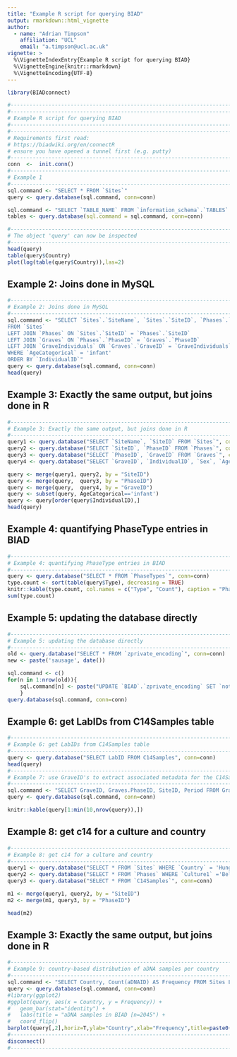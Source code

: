```yaml
--- 
title: "Example R script for querying BIAD"
output: rmarkdown::html_vignette
author: 
  - name: "Adrian Timpson"
    affiliation: "UCL"
    email: "a.timpson@ucl.ac.uk"
vignette: >
  %\VignetteIndexEntry{Example R script for querying BIAD}
  %\VignetteEngine{knitr::rmarkdown}
  %\VignetteEncoding{UTF-8}
---
```


```r
library(BIADconnect)

#--------------------------------------------------------------------------------------
#--------------------------------------------------------------------------------------
# Example R script for querying BIAD
#--------------------------------------------------------------------------------------
#--------------------------------------------------------------------------------------
# Requirements first read:
# https://biadwiki.org/en/connectR
# ensure you have opened a tunnel first (e.g. putty)
#--------------------------------------------------------------------------------------
conn  <-  init.conn()
#--------------------------------------------------------------------------------------
# Example 1
#--------------------------------------------------------------------------------------
sql.command <- "SELECT * FROM `Sites`"
query <- query.database(sql.command, conn=conn)

sql.command <- "SELECT `TABLE_NAME` FROM `information_schema`.`TABLES` WHERE TABLE_SCHEMA='biad' AND `TABLE_TYPE`='BASE TABLE';"
tables <- query.database(sql.command = sql.command, conn=conn)

#--------------------------------------------------------------------------------------
# The object 'query' can now be inspected
#--------------------------------------------------------------------------------------
head(query)
table(query$Country)
plot(log(table(query$Country)),las=2)
```


## Example 2: Joins done in MySQL

```r
#--------------------------------------------------------------------------------------
# Example 2: Joins done in MySQL
#--------------------------------------------------------------------------------------
sql.command <- "SELECT `Sites`.`SiteName`, `Sites`.`SiteID`, `Phases`.`PhaseID`, `Graves`.`GraveID`, `GraveIndividuals`.`IndividualID`,  `GraveIndividuals`.`Sex`, `GraveIndividuals`.`AgeCategorical`
FROM `Sites`
LEFT JOIN `Phases` ON `Sites`.`SiteID` = `Phases`.`SiteID`
LEFT JOIN `Graves` ON `Phases`.`PhaseID` = `Graves`.`PhaseID`
LEFT JOIN `GraveIndividuals` ON `Graves`.`GraveID` = `GraveIndividuals`.`GraveID`
WHERE `AgeCategorical` = 'infant'
ORDER BY `IndividualID`"
query <- query.database(sql.command, conn=conn)
head(query)
```


## Example 3: Exactly the same output, but joins done in R

```r
#--------------------------------------------------------------------------------------
# Example 3: Exactly the same output, but joins done in R
#--------------------------------------------------------------------------------------
query1 <- query.database("SELECT `SiteName`, `SiteID` FROM `Sites`", conn=conn)
query2 <- query.database("SELECT `SiteID`, `PhaseID` FROM `Phases`", conn=conn)
query3 <- query.database("SELECT `PhaseID`, `GraveID` FROM `Graves`", conn=conn)
query4 <- query.database("SELECT `GraveID`, `IndividualID`, `Sex`, `AgeCategorical` FROM `GraveIndividuals`", conn=conn)

query <- merge(query1, query2, by = "SiteID")
query <- merge(query,  query3, by = "PhaseID")
query <- merge(query,  query4, by = "GraveID")
query <- subset(query, AgeCategorical=='infant')
query <- query[order(query$IndividualID),]
head(query)
```


## Example 4: quantifying PhaseType entries in BIAD 


```r
#--------------------------------------------------------------------------------------
# Example 4: quantifying PhaseType entries in BIAD 
#--------------------------------------------------------------------------------------
query <- query.database("SELECT * FROM `PhaseTypes`", conn=conn)
type.count <- sort(table(query$Type), decreasing = TRUE)
knitr::kable(type.count, col.names = c("Type", "Count"), caption = "PhaseType Entries")
sum(type.count)
```


## Example 5: updating the database directly

```r
#--------------------------------------------------------------------------------------
# Example 5: updating the database directly
#--------------------------------------------------------------------------------------
old <- query.database("SELECT * FROM `zprivate_encoding`", conn=conn)
new <- paste('sausage', date())

sql.command <- c()
for(n in 1:nrow(old)){
	sql.command[n] <- paste("UPDATE `BIAD`.`zprivate_encoding` SET `notes`='",new,"' WHERE `ID`='",old$ID[n],"'",sep="")
	}
query.database(sql.command, conn=conn)

```


## Example 6: get LabIDs from C14Samples table

```r
#--------------------------------------------------------------------------------------
# Example 6: get LabIDs from C14Samples table
#--------------------------------------------------------------------------------------
query <- query.database("SELECT LabID FROM C14Samples", conn=conn)
head(query)
#--------------------------------------------------------------------------------------
# Example 7: use GraveID's to extract associated metadata for the C14Samples
#--------------------------------------------------------------------------------------
sql.command <- "SELECT GraveID, Graves.PhaseID, SiteID, Period FROM Graves JOIN Phases ON Graves.PhaseID = Phases.PhaseID GROUP BY GraveID ORDER BY GraveID"
query <- query.database(sql.command, conn=conn)

knitr::kable(query[1:min(10,nrow(query)),])
```


## Example 8: get c14 for a culture and country

```r
#--------------------------------------------------------------------------------------
# Example 8: get c14 for a culture and country
#--------------------------------------------------------------------------------------
query1 <- query.database("SELECT * FROM `Sites` WHERE `Country` = 'Hungary'", conn=conn)
query2 <- query.database("SELECT * FROM `Phases` WHERE `Culture1` ='Bell Beaker'", conn=conn)
query3 <- query.database("SELECT * FROM `C14Samples`", conn=conn)

m1 <- merge(query1, query2, by = "SiteID")
m2 <- merge(m1, query3, by = "PhaseID")

head(m2)

```


## Example 3: Exactly the same output, but joins done in R

```r
#--------------------------------------------------------------------------------------
# Example 9: country-based distribution of aDNA samples per country
#--------------------------------------------------------------------------------------
sql.command <- "SELECT Country, Count(aDNAID) AS Frequency FROM Sites LEFT JOIN Phases on Sites.SiteID = Phases.SiteID LEFT JOIN Graves ON Phases.PhaseID = Graves.PhaseID LEFT JOIN GraveIndividuals ON Graves.GraveID = GraveIndividuals.GraveID WHERE aDNAID IS NOT NULL GROUP BY Country;"
query <- query.database(sql.command, conn=conn)
#library(ggplot2)
#ggplot(query, aes(x = Country, y = Frequency)) + 
#	geom_bar(stat="identity") +
#	labs(title = "aDNA samples in BIAD [n=2045") +
#	coord_flip()
barplot(query[,2],horiz=T,ylab="Country",xlab="Frequency",title=paste0("aDNA samples in (local) BIAD [n=",sum(query[,2]),"]"))
#--------------------------------------------------------------------------------------
disconnect()
#--------------------------------------------------------------------------------------

```
